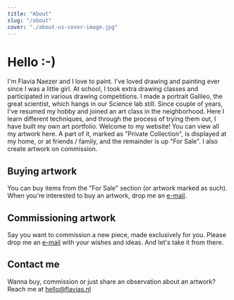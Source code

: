 ```yaml
---
title: "About"
slug: "/about"
cover: "./about-us-cover-image.jpg"
---
```


# Hello :-)

I'm Flavia Naezer and I love to paint. I've loved drawing and painting ever since I was a little girl. At school, I took extra drawing classes and participated in various drawing competitions. I made a portrait Galileo, the great scientist, which hangs in our Science lab still. Since couple of years, I've resumed my hobby and joined an art class in the neighborhood. Here I learn different techniques, and through the process of trying them out, I have built my own art portfolio.
Welcome to my website! 
You can view all my artwork here. A part of it, marked as "Private Collection", is displayed at my home, or at friends / family, and the remainder is up "For Sale". I also create artwork on commission.

## Buying artwork
You can buy items from the "For Sale" section (or artwork marked as such).
When you're interested to buy an artwork, drop me an [e-mail](mailto:hello@flavias.nl).
        
## Commissioning artwork
Say you want to commission a new piece, made exclusively for you. Please drop me an [e-mail](mailto:hello@flavias.nl) with your wishes and ideas. And let's take it from there.

## Contact me
Wanna buy, commission or just share an observation about an artwork? Reach me at [hello@flavias.nl](mailto:hello@flavias.nl) 